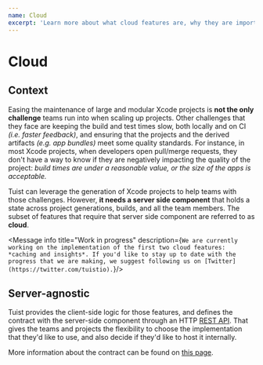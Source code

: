 ```yaml
---
name: Cloud
excerpt: 'Learn more about what cloud features are, why they are important for scaling up projects, and why they need a server-side component that holds state across project generations, builds, and team mebers.'
---
```


# Cloud

## Context

Easing the maintenance of large and modular Xcode projects is **not the only challenge** teams run into when scaling up projects.
Other challenges that they face are keeping the build and test times slow, both locally and on CI *(i.e. faster feedback)*,
and ensuring that the projects and the derived artifacts *(e.g. app bundles)* meet some quality standards. 
For instance,
in most Xcode projects,
when developers open pull/merge requests,
they don't have a way to know if they are negatively impacting the quality of the project:
*build times are under a reasonable value, or
the size of the apps is acceptable.*

Tuist can leverage the generation of Xcode projects to help teams with those challenges.
However,
**it needs a server side component** that holds a state across project generations, builds, and all the team members.
The subset of features that require that server side component are referred to as **cloud**.

<Message 
    info 
    title="Work in progress" 
    description={`We are currently working on the implementation of the first two cloud features: *caching and insights*. If you'd like to stay up to date with the progress that we are making, we suggest following us on [Twitter](https://twitter.com/tuistio).`}/>


## Server-agnostic

Tuist provides the client-side logic for those features,
and defines the contract with the server-side component through an HTTP [REST API](https://en.wikipedia.org/wiki/Representational_state_transfer).
That gives the teams and projects the flexibility to choose the implementation that they'd like to use,
and also decide if they'd like to host it internally.

More information about the contract can be found on [this page](/docs/cloud/contract/).


